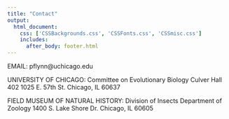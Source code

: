 ```yaml
---
title: "Contact"
output: 
  html_document:
    css: ['CSSBackgrounds.css', 'CSSFonts.css', 'CSSmisc.css']
    includes:
      after_body: footer.html
---
```


EMAIL:
pflynn@uchicago.edu

UNIVERSITY OF CHICAGO: 
Committee on Evolutionary Biology
Culver Hall 402
1025 E. 57th St.
Chicago, IL 60637

FIELD MUSEUM OF NATURAL HISTORY: 
Division of Insects
Department of Zoology
1400 S. Lake Shore Dr.
Chicago, IL 60605



